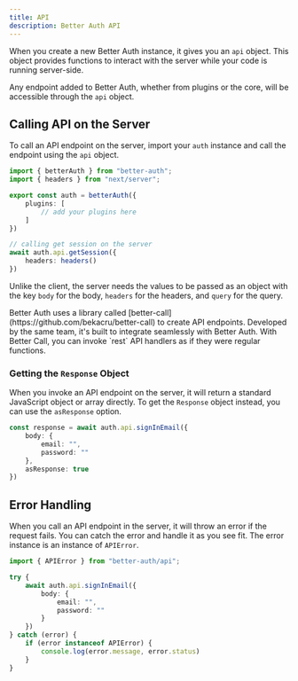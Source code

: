 ```yaml
---
title: API
description: Better Auth API
---
```


When you create a new Better Auth instance, it gives you an `api` object. This object provides functions to interact with the server while your code is running server-side.

Any endpoint added to Better Auth, whether from plugins or the core, will be accessible through the `api` object.

## Calling API on the Server

To call an API endpoint on the server, import your `auth` instance and call the endpoint using the `api` object.

```ts title="server.ts"
import { betterAuth } from "better-auth";
import { headers } from "next/server";

export const auth = betterAuth({
    plugins: [
        // add your plugins here
    ]
})

// calling get session on the server
await auth.api.getSession({
    headers: headers()
})
```

Unlike the client, the server needs the values to be passed as an object with the key `body` for the body, `headers` for the headers, and `query` for the query.

<Callout>
Better Auth uses a library called [better-call](https://github.com/bekacru/better-call) to create API endpoints. Developed by the same team, it's built to integrate seamlessly with Better Auth. With Better Call, you can invoke `rest` API handlers as if they were regular functions.
</Callout>

### Getting the `Response` Object

When you invoke an API endpoint on the server, it will return a standard JavaScript object or array directly. To get the `Response` object instead, you can use the `asResponse` option.

```ts title="server.ts"
const response = await auth.api.signInEmail({
    body: {
        email: "",
        password: ""
    },
    asResponse: true
})
```

## Error Handling

When you call an API endpoint in the server, it will throw an error if the request fails. You can catch the error and handle it as you see fit. The error instance is an instance of `APIError`.

```ts title="server.ts"
import { APIError } from "better-auth/api";

try {
    await auth.api.signInEmail({
        body: {
            email: "",
            password: ""
        }
    })
} catch (error) {
    if (error instanceof APIError) {
        console.log(error.message, error.status)
    }
}
```
